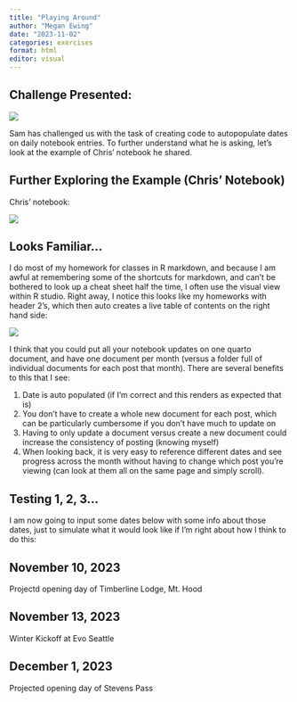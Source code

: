 ```yaml
---
title: "Playing Around"
author: "Megan Ewing"
date: "2023-11-02"
categories: exercises
format: html
editor: visual
---
```


## Challenge Presented:

![](images/Screen%20Shot%202023-11-02%20at%208.56.48%20AM.png)

Sam has challenged us with the task of creating code to autopopulate dates on daily notebook entries. To further understand what he is asking, let's look at the example of Chris' notebook he shared.

## Further Exploring the Example (Chris' Notebook)

Chris' notebook:

![](images/Screen Shot 2023-11-02 at 8.58.54 AM.png)

## Looks Familiar...

I do most of my homework for classes in R markdown, and because I am awful at remembering some of the shortcuts for markdown, and can't be bothered to look up a cheat sheet half the time, I often use the visual view within R studio. Right away, I notice this looks like my homeworks with header 2's, which then auto creates a live table of contents on the right hand side:

![](images/Screen Shot 2023-11-02 at 9.01.10 AM.png)

I think that you could put all your notebook updates on one quarto document, and have one document per month (versus a folder full of individual documents for each post that month). There are several benefits to this that I see:

1.  Date is auto populated (if I'm correct and this renders as expected that is)
2.  You don't have to create a whole new document for each post, which can be particularly cumbersome if you don't have much to update on
3.  Having to only update a document versus create a new document could increase the consistency of posting (knowing myself)
4.  When looking back, it is very easy to reference different dates and see progress across the month without having to change which post you're viewing (can look at them all on the same page and simply scroll).

## Testing 1, 2, 3... 

I am now going to input some dates below with some info about those dates, just to simulate what it would look like if I'm right about how I think to do this:

## November 10, 2023

Projectd opening day of Timberline Lodge, Mt. Hood

## November 13, 2023

Winter Kickoff at Evo Seattle

## December 1, 2023

Projected opening day of Stevens Pass
